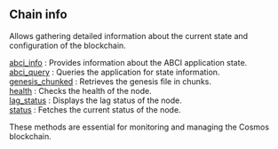 
## Chain info

Allows gathering detailed information about the current state and configuration of the blockchain.

[abci_info](/cosmos-api/chaininfo/abci_info) : Provides information about the ABCI application state.  \
[abci_query](/cosmos-api/chaininfo/abci_query) : Queries the application for state information.  \
[genesis_chunked](/cosmos-api/chaininfo/genesis_chunked) : Retrieves the genesis file in chunks.  \
[health](/cosmos-api/chaininfo/health) : Checks the health of the node.  \
[lag_status](/cosmos-api/chaininfo/lag_status) : Displays the lag status of the node.  \
[status](/cosmos-api/chaininfo/status) : Fetches the current status of the node.

These methods are essential for monitoring and managing the Cosmos blockchain.

<Space h={16} />
<GetStarted />